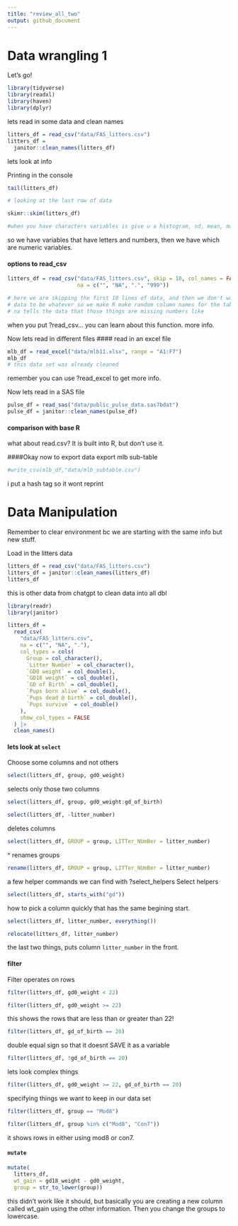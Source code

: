 ```yaml
---
title: "review_all_two"
output: github_document
---
```


# Data wrangling 1

Let's go!

```r
library(tidyverse)
library(readxl)
library(haven)
library(dplyr)
```

lets read in some data and clean names

```r
litters_df = read_csv("data/FAS_litters.csv")
litters_df =
  janitor::clean_names(litters_df)
```

lets look at info

Printing in the console
```r
tail(litters_df)

# looking at the last row of data

skimr::skim(litters_df)

#when you have characters variables is give u a histogram, sd, mean, max, min, info missing

```

so we have <chr> variables that have letters and numbers, then we have <dbl> 
which are numeric variables.


#### options to read_csv

```r
litters_df = read_csv("data/FAS_litters.csv", skip = 10, col_names = FALSE,
                      na = c("", "NA", ".", "999"))

# here we are skipping the first 10 lines of data, and then we don't want the
# data to be whatever so we make R make random column names for the table. and
# na tells the data that those things are missing numbers like 

```

when you put ?read_csv... you can learn about this function. more info.

Now lets read in different files
#### read in an excel file

```r
mlb_df = read_excel("data/mlb11.xlsx", range = "A1:F7")
mlb_df
# this data set was already cleaned
```

remember you can use ?read_excel to get more info. 

Now lets read in a SAS file

```r
pulse_df = read_sas("data/public_pulse_data.sas7bdat")
pulse_df = janitor::clean_names(pulse_df)

```

#### comparison with base R

what about read.csv? It is built into R, but don't use it.

####Okay now to export data
export mlb sub-table

```r
#write_csv(mlb_df,"data/mlb_subtable.csv")
```
i put a hash tag so it wont reprint

# Data Manipulation

Remember to clear environment bc we are starting with the same info but new stuff.

Load in the litters data

```r
litters_df = read_csv("data/FAS_litters.csv")
litters_df = janitor::clean_names(litters_df)
litters_df
```

this is other data from chatgpt to clean data into all dbl

```r
library(readr)
library(janitor)

litters_df =
  read_csv(
    "data/FAS_litters.csv",
    na = c("", "NA", "."),
    col_types = cols(
      Group = col_character(),
      `Litter Number` = col_character(),
      `GD0 weight` = col_double(),
      `GD18 weight` = col_double(),
      `GD of Birth` = col_double(),
      `Pups born alive` = col_double(),
      `Pups dead @ birth` = col_double(),
      `Pups survive` = col_double()
    ),
    show_col_types = FALSE
  ) |>
  clean_names()
```





#### lets look at `select`

Choose some columns and not others

```r
select(litters_df, group, gd0_weight)
```

selects only those two columns

```r
select(litters_df, group, gd0_weight:gd_of_birth)
```

```r
select(litters_df, -litter_number)
```

deletes columns

```r
select(litters_df, GROUP = group, LITTer_NUmBer = litter_number)
```

^ renames groups

```r
rename(litters_df, GROUP = group, LITTer_NUmBer = litter_number)
```

a few helper commands we can find with ?select_helpers
Select helpers

```r
select(litters_df, starts_with("gd"))
```

how to pick a column quickly that has the same begining start.

```r
select(litters_df, litter_number, everything())
```

```r
relocate(litters_df, litter_number)
```

the last two things, puts column `litter_number` in the front.

#### filter

Filter operates on rows

```r
filter(litters_df, gd0_weight < 22)
```


```r
filter(litters_df, gd0_weight >= 22)
```

this shows the rows that are less than or greater than 22!

```r
filter(litters_df, gd_of_birth == 20)
```

double equal sign so that it doesnt SAVE it as a variable

```r
filter(litters_df, !gd_of_birth == 20)
```

lets look complex things

```r
filter(litters_df, gd0_weight >= 22, gd_of_birth == 20)
```

specifying things we want to keep in our data set

```r
filter(litters_df, group == "Mod8")
```

```r
filter(litters_df, group %in% c("Mod8", "Con7"))
```
it shows rows in either using mod8 or con7.

#### `mutate`

```r
mutate(
  litters_df,
  wt_gain = gd18_weight - gd0_weight,
  group = str_to_lower(group))
```

this didn't work like it should, but basically you are creating a new column
called wt_gain using the other information. Then you change the groups to lowercase.




